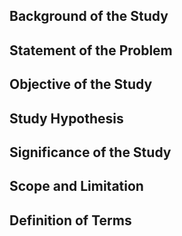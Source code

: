 

## Background of the Study

## Statement of the Problem

## Objective of the Study

## Study Hypothesis

## Significance of the Study

## Scope and Limitation

## Definition of Terms